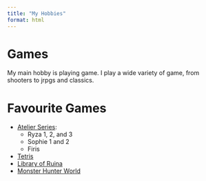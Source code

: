 ```yaml
---
title: "My Hobbies"
format: html
---
```


# Games
My main hobby is playing game. I play a wide variety of game, from shooters to jrpgs and classics. <br>

# Favourite Games

- <a href="https://en.wikipedia.org/wiki/Atelier_(video_game_series)" target="_blank">Atelier Series</a>:
  - Ryza 1, 2, and 3
  - Sophie 1 and 2
  - Firis
- <a href="https://en.wikipedia.org/wiki/Tetris" target="_blank">Tetris</a>
- <a href="https://lobotomycorp.fandom.com/wiki/Library_of_Ruina" target="_blank">Library of Ruina</a>
- <a href="https://en.wikipedia.org/wiki/Monster_Hunter:_World" target="_blank">Monster Hunter World</a>


